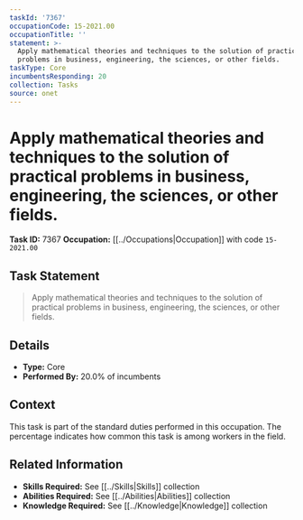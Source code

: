 ```yaml
---
taskId: '7367'
occupationCode: 15-2021.00
occupationTitle: ''
statement: >-
  Apply mathematical theories and techniques to the solution of practical
  problems in business, engineering, the sciences, or other fields.
taskType: Core
incumbentsResponding: 20
collection: Tasks
source: onet
---
```

# Apply mathematical theories and techniques to the solution of practical problems in business, engineering, the sciences, or other fields.

**Task ID:** 7367
**Occupation:** [[../Occupations|Occupation]] with code `15-2021.00`

## Task Statement

> Apply mathematical theories and techniques to the solution of practical problems in business, engineering, the sciences, or other fields.

## Details

- **Type:** Core
- **Performed By:** 20.0% of incumbents

## Context

This task is part of the standard duties performed in this occupation. The percentage indicates how common this task is among workers in the field.

## Related Information

- **Skills Required:** See [[../Skills|Skills]] collection
- **Abilities Required:** See [[../Abilities|Abilities]] collection
- **Knowledge Required:** See [[../Knowledge|Knowledge]] collection
